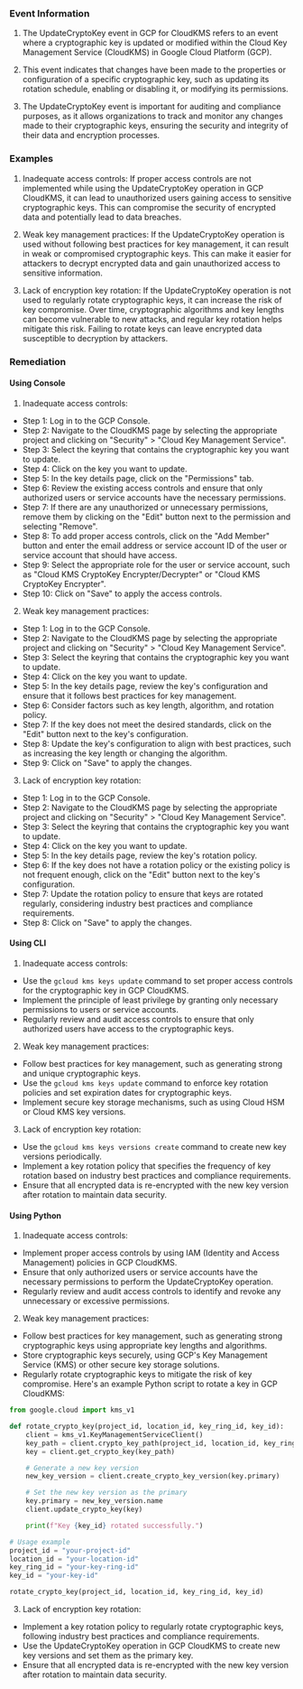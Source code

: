 
### Event Information

1. The UpdateCryptoKey event in GCP for CloudKMS refers to an event where a cryptographic key is updated or modified within the Cloud Key Management Service (CloudKMS) in Google Cloud Platform (GCP).

2. This event indicates that changes have been made to the properties or configuration of a specific cryptographic key, such as updating its rotation schedule, enabling or disabling it, or modifying its permissions.

3. The UpdateCryptoKey event is important for auditing and compliance purposes, as it allows organizations to track and monitor any changes made to their cryptographic keys, ensuring the security and integrity of their data and encryption processes.


### Examples

1. Inadequate access controls: If proper access controls are not implemented while using the UpdateCryptoKey operation in GCP CloudKMS, it can lead to unauthorized users gaining access to sensitive cryptographic keys. This can compromise the security of encrypted data and potentially lead to data breaches.

2. Weak key management practices: If the UpdateCryptoKey operation is used without following best practices for key management, it can result in weak or compromised cryptographic keys. This can make it easier for attackers to decrypt encrypted data and gain unauthorized access to sensitive information.

3. Lack of encryption key rotation: If the UpdateCryptoKey operation is not used to regularly rotate cryptographic keys, it can increase the risk of key compromise. Over time, cryptographic algorithms and key lengths can become vulnerable to new attacks, and regular key rotation helps mitigate this risk. Failing to rotate keys can leave encrypted data susceptible to decryption by attackers.

### Remediation

#### Using Console

1. Inadequate access controls:
- Step 1: Log in to the GCP Console.
- Step 2: Navigate to the CloudKMS page by selecting the appropriate project and clicking on "Security" > "Cloud Key Management Service".
- Step 3: Select the keyring that contains the cryptographic key you want to update.
- Step 4: Click on the key you want to update.
- Step 5: In the key details page, click on the "Permissions" tab.
- Step 6: Review the existing access controls and ensure that only authorized users or service accounts have the necessary permissions.
- Step 7: If there are any unauthorized or unnecessary permissions, remove them by clicking on the "Edit" button next to the permission and selecting "Remove".
- Step 8: To add proper access controls, click on the "Add Member" button and enter the email address or service account ID of the user or service account that should have access.
- Step 9: Select the appropriate role for the user or service account, such as "Cloud KMS CryptoKey Encrypter/Decrypter" or "Cloud KMS CryptoKey Encrypter".
- Step 10: Click on "Save" to apply the access controls.

2. Weak key management practices:
- Step 1: Log in to the GCP Console.
- Step 2: Navigate to the CloudKMS page by selecting the appropriate project and clicking on "Security" > "Cloud Key Management Service".
- Step 3: Select the keyring that contains the cryptographic key you want to update.
- Step 4: Click on the key you want to update.
- Step 5: In the key details page, review the key's configuration and ensure that it follows best practices for key management.
- Step 6: Consider factors such as key length, algorithm, and rotation policy.
- Step 7: If the key does not meet the desired standards, click on the "Edit" button next to the key's configuration.
- Step 8: Update the key's configuration to align with best practices, such as increasing the key length or changing the algorithm.
- Step 9: Click on "Save" to apply the changes.

3. Lack of encryption key rotation:
- Step 1: Log in to the GCP Console.
- Step 2: Navigate to the CloudKMS page by selecting the appropriate project and clicking on "Security" > "Cloud Key Management Service".
- Step 3: Select the keyring that contains the cryptographic key you want to update.
- Step 4: Click on the key you want to update.
- Step 5: In the key details page, review the key's rotation policy.
- Step 6: If the key does not have a rotation policy or the existing policy is not frequent enough, click on the "Edit" button next to the key's configuration.
- Step 7: Update the rotation policy to ensure that keys are rotated regularly, considering industry best practices and compliance requirements.
- Step 8: Click on "Save" to apply the changes.

#### Using CLI

1. Inadequate access controls:
- Use the `gcloud kms keys update` command to set proper access controls for the cryptographic key in GCP CloudKMS.
- Implement the principle of least privilege by granting only necessary permissions to users or service accounts.
- Regularly review and audit access controls to ensure that only authorized users have access to the cryptographic keys.

2. Weak key management practices:
- Follow best practices for key management, such as generating strong and unique cryptographic keys.
- Use the `gcloud kms keys update` command to enforce key rotation policies and set expiration dates for cryptographic keys.
- Implement secure key storage mechanisms, such as using Cloud HSM or Cloud KMS key versions.

3. Lack of encryption key rotation:
- Use the `gcloud kms keys versions create` command to create new key versions periodically.
- Implement a key rotation policy that specifies the frequency of key rotation based on industry best practices and compliance requirements.
- Ensure that all encrypted data is re-encrypted with the new key version after rotation to maintain data security.

#### Using Python

1. Inadequate access controls:
- Implement proper access controls by using IAM (Identity and Access Management) policies in GCP CloudKMS.
- Ensure that only authorized users or service accounts have the necessary permissions to perform the UpdateCryptoKey operation.
- Regularly review and audit access controls to identify and revoke any unnecessary or excessive permissions.

2. Weak key management practices:
- Follow best practices for key management, such as generating strong cryptographic keys using appropriate key lengths and algorithms.
- Store cryptographic keys securely, using GCP's Key Management Service (KMS) or other secure key storage solutions.
- Regularly rotate cryptographic keys to mitigate the risk of key compromise. Here's an example Python script to rotate a key in GCP CloudKMS:

```python
from google.cloud import kms_v1

def rotate_crypto_key(project_id, location_id, key_ring_id, key_id):
    client = kms_v1.KeyManagementServiceClient()
    key_path = client.crypto_key_path(project_id, location_id, key_ring_id, key_id)
    key = client.get_crypto_key(key_path)

    # Generate a new key version
    new_key_version = client.create_crypto_key_version(key.primary)

    # Set the new key version as the primary
    key.primary = new_key_version.name
    client.update_crypto_key(key)

    print(f"Key {key_id} rotated successfully.")

# Usage example
project_id = "your-project-id"
location_id = "your-location-id"
key_ring_id = "your-key-ring-id"
key_id = "your-key-id"

rotate_crypto_key(project_id, location_id, key_ring_id, key_id)
```

3. Lack of encryption key rotation:
- Implement a key rotation policy to regularly rotate cryptographic keys, following industry best practices and compliance requirements.
- Use the UpdateCryptoKey operation in GCP CloudKMS to create new key versions and set them as the primary key.
- Ensure that all encrypted data is re-encrypted with the new key version after rotation to maintain data security.

